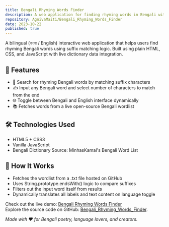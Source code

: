 ```yaml
---
title: Bengali Rhyming Words Finder
description: A web application for finding rhyming words in Bengali with bilingual interface support and real-time word suggestions.
repository: AgnivaMaiti/Bengali_Rhyming_Words_Finder
date: 2023-10-22
published: true
---
```


A bilingual (বাংলা / English) interactive web application that helps users find rhyming Bengali words using suffix matching logic. Built using plain HTML, CSS, and JavaScript with live dictionary data integration.

## 🌟 Features

- 🔎 Search for rhyming Bengali words by matching suffix characters
- ✍️ Input any Bengali word and select number of characters to match from the end
- 🌐 Toggle between Bengali and English interface dynamically
- 📚 Fetches words from a live open-source Bengali wordlist

## 🛠️ Technologies Used

- HTML5 + CSS3
- Vanilla JavaScript
- Bengali Dictionary Source: MinhasKamal's Bengali Word List

## 🧠 How It Works

- Fetches the wordlist from a .txt file hosted on GitHub
- Uses String.prototype.endsWith() logic to compare suffixes
- Filters out the input word itself from results
- Dynamically translates all labels and text content on language toggle

Check out the live demo: [Bengali Rhyming Words Finder](https://agnivamaiti.github.io/Bengali_Rhyming_Words_Finder/)  
Explore the source code on GitHub: [Bengali_Rhyming_Words_Finder](https://github.com/AgnivaMaiti/Bengali_Rhyming_Words_Finder).

_Made with ❤️ for Bengali poetry, language lovers, and creators._
